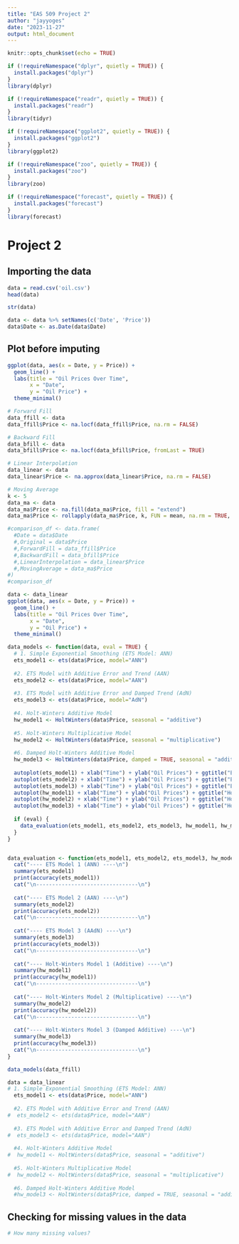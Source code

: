 ```yaml
---
title: "EAS 509 Project 2"
author: "jayyoges"
date: "2023-11-27"
output: html_document
---
```


```r
knitr::opts_chunk$set(echo = TRUE)

if (!requireNamespace("dplyr", quietly = TRUE)) {
  install.packages("dplyr")
}
library(dplyr)

if (!requireNamespace("readr", quietly = TRUE)) {
  install.packages("readr")
}
library(tidyr)

if (!requireNamespace("ggplot2", quietly = TRUE)) {
  install.packages("ggplot2")
}
library(ggplot2)

if (!requireNamespace("zoo", quietly = TRUE)) {
  install.packages("zoo")
}
library(zoo)

if (!requireNamespace("forecast", quietly = TRUE)) {
  install.packages("forecast")
}
library(forecast)
```

# Project 2

## Importing the data
```r
data = read.csv('oil.csv')
head(data)
```
```r
str(data)
```
```r
data <- data %>% setNames(c('Date', 'Price'))
data$Date <- as.Date(data$Date)
```

## Plot before imputing
```r
ggplot(data, aes(x = Date, y = Price)) +
  geom_line() +
  labs(title = "Oil Prices Over Time",
       x = "Date",
       y = "Oil Price") +
  theme_minimal()
```

```r
# Forward Fill
data_ffill <- data
data_ffill$Price <- na.locf(data_ffill$Price, na.rm = FALSE)

# Backward Fill
data_bfill <- data
data_bfill$Price <- na.locf(data_bfill$Price, fromLast = TRUE)

# Linear Interpolation
data_linear <- data
data_linear$Price <- na.approx(data_linear$Price, na.rm = FALSE)

# Moving Average
k <- 5 
data_ma <- data
data_ma$Price <- na.fill(data_ma$Price, fill = "extend")
data_ma$Price <- rollapply(data_ma$Price, k, FUN = mean, na.rm = TRUE, fill = NA, align = 'center')

#comparison_df <- data.frame(
  #Date = data$Date
  #,Original = data$Price
  #,ForwardFill = data_ffill$Price
  #,BackwardFill = data_bfill$Price
  #,LinearInterpolation = data_linear$Price
  #,MovingAverage = data_ma$Price
#)
#comparison_df
```

```r
data <- data_linear
ggplot(data, aes(x = Date, y = Price)) +
  geom_line() +
  labs(title = "Oil Prices Over Time",
       x = "Date",
       y = "Oil Price") +
  theme_minimal()
```

```r
data_models <- function(data, eval = TRUE) {
  # 1. Simple Exponential Smoothing (ETS Model: ANN)
  ets_model1 <- ets(data$Price, model="ANN")
  
  #2. ETS Model with Additive Error and Trend (AAN)
  ets_model2 <- ets(data$Price, model="AAN")
  
  #3. ETS Model with Additive Error and Damped Trend (AdN)
  ets_model3 <- ets(data$Price, model="AdN")
  
  #4. Holt-Winters Additive Model
  hw_model1 <- HoltWinters(data$Price, seasonal = "additive")
  
  #5. Holt-Winters Multiplicative Model
  hw_model2 <- HoltWinters(data$Price, seasonal = "multiplicative")
  
  #6. Damped Holt-Winters Additive Model
  hw_model3 <- HoltWinters(data$Price, damped = TRUE, seasonal = "additive")
  
  autoplot(ets_model1) + xlab("Time") + ylab("Oil Prices") + ggtitle("ETS Model Fit")
  autoplot(ets_model2) + xlab("Time") + ylab("Oil Prices") + ggtitle("ETS Model Fit")
  autoplot(ets_model3) + xlab("Time") + ylab("Oil Prices") + ggtitle("ETS Model Fit")
  autoplot(hw_model1) + xlab("Time") + ylab("Oil Prices") + ggtitle("Holt-Winters Model Fit")
  autoplot(hw_model2) + xlab("Time") + ylab("Oil Prices") + ggtitle("Holt-Winters Model Fit")
  autoplot(hw_model3) + xlab("Time") + ylab("Oil Prices") + ggtitle("Holt-Winters Model Fit")
  
  if (eval) {
    data_evaluation(ets_model1, ets_model2, ets_model3, hw_model1, hw_model2, hw_model3)
  }
}


data_evaluation <- function(ets_model1, ets_model2, ets_model3, hw_model1, hw_model2, hw_model3) {
  cat("---- ETS Model 1 (ANN) ----\n")
  summary(ets_model1)
  print(accuracy(ets_model1))
  cat("\n--------------------------------\n")
  
  cat("---- ETS Model 2 (AAN) ----\n")
  summary(ets_model2)
  print(accuracy(ets_model2))
  cat("\n--------------------------------\n")
  
  cat("---- ETS Model 3 (AAdN) ----\n")
  summary(ets_model3)
  print(accuracy(ets_model3))
  cat("\n--------------------------------\n")
  
  cat("---- Holt-Winters Model 1 (Additive) ----\n")
  summary(hw_model1)
  print(accuracy(hw_model1))
  cat("\n--------------------------------\n")
  
  cat("---- Holt-Winters Model 2 (Multiplicative) ----\n")
  summary(hw_model2)
  print(accuracy(hw_model2))
  cat("\n--------------------------------\n")
  
  cat("---- Holt-Winters Model 3 (Damped Additive) ----\n")
  summary(hw_model3)
  print(accuracy(hw_model3))
  cat("\n--------------------------------\n")
}
```


```r
data_models(data_ffill)
```

```r
data = data_linear
# 1. Simple Exponential Smoothing (ETS Model: ANN)
  ets_model1 <- ets(data$Price, model="ANN")
  
  #2. ETS Model with Additive Error and Trend (AAN)
#  ets_model2 <- ets(data$Price, model="AAN")
  
  #3. ETS Model with Additive Error and Damped Trend (AdN)
#  ets_model3 <- ets(data$Price, model="AAN")
  
  #4. Holt-Winters Additive Model
#  hw_model1 <- HoltWinters(data$Price, seasonal = "additive")
  
  #5. Holt-Winters Multiplicative Model
#  hw_model2 <- HoltWinters(data$Price, seasonal = "multiplicative")
  
  #6. Damped Holt-Winters Additive Model
  #hw_model3 <- HoltWinters(data$Price, damped = TRUE, seasonal = "additive")
```
## Checking for missing values in the data

```r
# How many missing values?

```

```r

```

```r

```

```r

```

```r

```

```r

```

```r

```

```r

```

```r

```

```r

```

```r

```

```r

```

```r

```

```r

```

```r

```

```r

```

```r

```

```r

```

```r

```

```r

```

```r

```

```r

```

```r

```

```r

```

```r

```

```r

```

```r

```

```r

```

```r

```

```r

```

```r

```

```r

```

```r

```

```r

```

```r

```

```r

```

```r

```

```r

```

```r

```

```r

```

```r

```

```r

```

```r

```

```r

```

```r

```

```r

```

```r

```

```r

```

```r

```

```r

```

```r

```

```r

```

```r

```

```r

```

```r

```

```r

```

```r

```

```r

```

```r

```

```r

```

```r

```

```r

```

```r

```

```r

```

```r

```

```r

```

```r

```

```r

```

```r

```

```r

```

```r

```

```r

```

```r

```

```r

```

```r

```

```r

```

```r

```

```r

```

```r

```

```r

```

```r

```

```r

```

```r

```

```r

```

```r

```

```r

```

```r

```

```r

```

```r

```

```r

```

```r

```

```r

```

```r

```

```r

```

```r

```

```r

```

```r

```

```r

```

```r

```

```r

```

```r

```

```r

```

```r

```

```r

```

```r

```

```r

```

```r

```

```r

```

```r

```

```r

```

```r

```

```r

```

```r

```

```r

```

```r

```

```r

```

```r

```

```r

```

```r

```

```r

```

```r

```

```r

```

```r

```

```r

```

```r

```

```r

```

```r

```

```r

```

```r

```

```r

```

```r

```

```r

```

```r

```

```r

```

```r

```

```r

```

```r

```

```r

```

```r

```

```r

```

```r

```

```r

```

```r

```

```r

```

```r

```

```r

```

```r

```

```r

```

```r

```

```r

```

```r

```

```r

```

```r

```

```r

```

```r

```

```r

```

```r

```

```r

```

```r

```

```r

```

```r

```

```r

```

```r

```

```r

```

```r

```

```r

```

```r

```

```r

```

```r

```

```r

```

```r

```

```r

```

```r

```

```r

```

```r

```

```r

```

```r

```

```r

```

```r

```

```r

```

```r

```

```r

```

```r

```

```r

```

```r

```

```r

```

```r

```

```r

```

```r

```

```r

```

```r

```

```r

```

```r

```

```r

```

```r

```

```r

```

```r

```

```r

```

```r

```

```r

```

```r

```

```r

```

```r

```

```r

```

```r

```

```r

```

```r

```

```r

```

```r

```

```r

```

```r

```

```r

```

```r

```

```r

```

```r

```

```r

```

```r

```

```r

```

```r

```

```r

```

```r

```

```r

```

```r

```

```r

```

```r

```

```r

```

```r

```

```r

```

```r

```

```r

```

```r

```

```r

```

```r

```

```r

```

```r

```

```r

```

```r

```

```r

```

```r

```

```r

```

```r

```

```r

```

```r

```

```r

```

```r

```

```r

```

```r

```

```r

```

```r

```

```r

```

```r

```

```r

```

```r

```

```r

```

```r

```

```r

```

